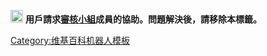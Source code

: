 [[File:Symbol_point_of_order.svg|20px|alt=|link=]] '''用戶請求[[WP:BAG|審核小組]]成員的協助。問題解決後，請移除本標籤。'''<noinclude>{{BAG Tools}}
[[Category:维基百科机器人模板]]
</noinclude>